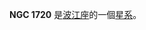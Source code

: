 {{NGCInfoBox|NGCID=NGC 1720|發現者=德亞瑞司特|發現日期=1861年12月30日|其他編號=MCG -1-13-41 IRAS04569-0756|曆元=J2000.0|赤經=4時59分20.5秒
|赤緯=-7°51'33"|星座=波江座|星體=星系|星等=13.1|表面亮度=13.9|藍等=13.9}}

'''NGC 1720''' 是[[波江座|波江座]]的一個[[星系|星系]]。

{{NGCReference|1720}}
{{Catalogs|NGC=1720}}
